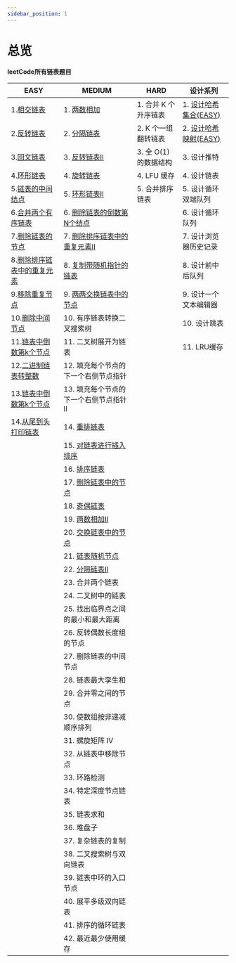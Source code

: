 ```yaml
---
sidebar_position: 1
---
```


# 总览



**leetCode所有链表题目**


| EASY | MEDIUM   | HARD | 设计系列 |
| ----- | --------- | ----------- | ------- |
| 1.[相交链表](/docs/algo-linkList/leetCode/intersectionLinkList/index.mdx)                 | 1. [两数相加](/docs/algo-linkList/leetCode/addTwoNumber/index.mdx)                            |   1. 合并 K 个升序链表         | 1. [设计哈希集合(EASY)](/docs/algo-linkList/leetCode/designHashSet)     |       
| 2.[反转链表](/docs/algo-linkList/leetCode/reverseLinkList/index.mdx)                      | 2. [分隔链表](/docs/algo-linkList/leetCode/partitionLinkList/index.mdx)                       |   2. K 个一组翻转链表       | 2. [设计哈希映射(EASY)](/docs/algo-linkList/leetCode/designHashMap)    |      
| 3.[回文链表](/docs/algo-linkList/leetCode/palindromeLinkList/index.mdx)                   | 3. [反转链表II](/docs/algo-linkList/leetCode/reverseLinkListII/index.mdx)                     |   3. 全 O(1) 的数据结构        | 3. 设计推特        |
| 4.[环形链表](/docs/algo-linkList/leetCode/circleLinkList/index.mdx)                       | 4. [旋转链表](/docs/algo-linkList/leetCode/rotateLinkList/index.mdx)                            | 4. LFU 缓存                 | 4. 设计链表        |
| 5.[链表的中间结点](/docs/algo-linkList/leetCode/middleLinkList/index.mdx)                   | 5. [环形链表II](/docs/algo-linkList/leetCode/circleLinkList/index.mdx)                        |  5. 合并排序链表               | 5. 设计循环双端队列             |
| 6.[合并两个有序链表](/docs/algo-linkList/leetCode/mergeTwoLinkList/index.mdx)               | 6. [删除链表的倒数第N个结点](/docs/algo-linkList/leetCode/removeNthFromEnd/index.mdx)           |                             | 6. 设计循环队列              |
| 7.[删除链表的节点](/docs/algo-linkList/leetCode/deleteNodeLinkList/index.mdx)               | 7. [删除排序链表中的重复元素II](/docs/algo-linkList/leetCode/removeDuplicateSortedII/index.mdx) |                             | 7. 设计浏览器历史记录       |
| 8.[删除排序链表中的重复元素](/docs/algo-linkList/leetCode/removeDuplicateSorted/index.mdx)   | 8. [复制带随机指针的链表](/docs/algo-linkList/leetCode/copyRandomLinkList/index.mdx)             |                             | 8. 设计前中后队列       |
| 9.[移除重复节点](/docs/algo-linkList/leetCode/removeDuplicateUnSorted/index.mdx)            | 9. [两两交换链表中的节点](/docs/algo-linkList/leetCode/swapNodeInPair/index.mdx)                |                              | 9. 设计一个文本编辑器        |
| 10.[删除中间节点](/docs/algo-linkList/leetCode/deleteMiddleNode/index.mdx)                  |  10. 有序链表转换二叉搜索树                                                                        |                              | 10. 设计跳表       |
| 11.[链表中倒数第k个节点](/docs/algo-linkList/leetCode/kthNodeLinkList/index.mdx)              | 11. 二叉树展开为链表                                  |                                                                          |  11. LRU缓存                                                                                   |
| 12.[二进制链表转整数](/docs/algo-linkList/leetCode/getDecimalValue/index.mdx)                 | 12. 填充每个节点的下一个右侧节点指针      |     |         |
| 13.[链表中倒数第k个节点](/docs/algo-linkList/leetCode/kthNodeLinkList/index.mdx)              | 13. 填充每个节点的下一个右侧节点指针II    |     |         |
| 14.[从尾到头打印链表](/docs/algo-linkList/leetCode/reversePrintLinkList/index.mdx)            | 14. [重排链表](/docs/algo-linkList/leetCode/reorderLinkList/) | |
|                                                                                              | 15.  [对链表进行插入排序](/docs/algo-linkList/leetCode/insertSortLinkList/)   |   |
|                                                                                              | 16.  [排序链表](/docs/algo-linkList/leetCode/sortLinkList/)   |   |
|                                                                                              | 17.  [删除链表中的节点](/docs/algo-linkList/leetCode/deleteNodeLinkListII/)   |   |
|                                                                                              | 18.  [奇偶链表](/docs/algo-linkList/leetCode/oddEvenLinkList/)   |   |
|                                                                                              | 19.  [两数相加II](/docs/algo-linkList/leetCode/addTwoNumberII/)   |   |
|                                                                                              | 20.  [交换链表中的节点](/docs/algo-linkList/leetCode/swappingNodeLinkList/)   |   |
|                                                                                              | 21.  [链表随机节点](/docs/algo-linkList/leetCode/randomLinkList/)   |   |
|                                                                                              | 22.  [分隔链表II](/docs/algo-linkList/leetCode/addTwoNumberII/)   |   |
|                                                                                              | 23.  合并两个链表   |   |
|                                                                                              | 24.  二叉树中的链表   |   |
|                                                                                              | 25.  找出临界点之间的最小和最大距离   |   |
|                                                                                              | 26.  反转偶数长度组的节点   |   |
|                                                                                              | 27.  删除链表的中间节点   |   |
|                                                                                              | 28.  链表最大孪生和   |   |
|                                                                                              | 29.  合并零之间的节点   |   |
|                                                                                              | 30.  使数组按非递减顺序排列   |   |
|                                                                                              | 31.  螺旋矩阵 IV   |   |
|                                                                                              | 32.  从链表中移除节点   |   |
|                                                                                              | 33.  环路检测   |   |
|                                                                                              | 34.  特定深度节点链表   |   |
|                                                                                              | 35.  链表求和   |   |
|                                                                                              | 36.  堆盘子   |   |
|                                                                                              | 37.  复杂链表的复制   |   |
|                                                                                              | 38.  二叉搜索树与双向链表   |   |
|                                                                                              | 39.  链表中环的入口节点   |   |
|                                                                                              | 40.  展平多级双向链表   |   |
|                                                                                              | 41.  排序的循环链表   |   |
|                                                                                              | 42.  最近最少使用缓存   |   |


